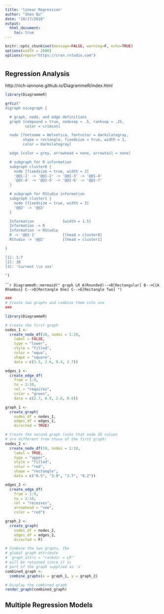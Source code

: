 ```yaml
---
title: 'linear Regression'
author: "Shen Qu"
date: "10/17/2018"
output: 
  html_document:
    toc: true
---
```


```r
knitr::opts_chunk$set(message=FALSE, warning=F, echo=TRUE)
options(width = 2000)
options(repos="https://cran.rstudio.com")
```

# {.tabset .tabset-fade .tabset-pills}

## Regression Analysis

http://rich-iannone.github.io/DiagrammeR/index.html

```r

library(DiagrammeR)

grViz("
digraph nicegraph {

  # graph, node, and edge definitions
  graph [compound = true, nodesep = .5, ranksep = .25,
         color = crimson]

  node [fontname = Helvetica, fontcolor = darkslategray,
        shape = rectangle, fixedsize = true, width = 1,
        color = darkslategray]

  edge [color = grey, arrowhead = none, arrowtail = none]

  # subgraph for R information
  subgraph cluster0 {
    node [fixedsize = true, width = 3]
    '@@1-1' -> '@@1-2' -> '@@1-3' -> '@@1-4'
    '@@1-4' -> '@@1-5' -> '@@1-6' -> '@@1-7'
  }

  # subgraph for RStudio information
  subgraph cluster1 {
    node [fixedsize = true, width = 3]
    '@@2' -> '@@3'
  }

  Information             [width = 1.5]
  Information -> R
  Information -> RStudio
  R -> '@@1-1'            [lhead = cluster0]
  RStudio -> '@@2'        [lhead = cluster1]

}

[1]: 1:7
[2]: 38
[3]: 'Current \\n xxx'

")

```

``````r

DiagrammeR::mermaid("
graph LR
A(Rounded)-->B[Rectangular]
B-->C{A Rhombus}
C-->D[Rectangle One]
C-->E[Rectangle Two]
")
```


```r
###
# Create two graphs and combine them into one
###

library(DiagrammeR)

# Create the first graph
nodes_1 <-
  create_node_df(10, nodes = 1:10,
    label = FALSE,
    type = "lower",
    style = "filled",
    color = "aqua",
    shape = "square",
    data = c(3.5, 2.6, 9.4, 2.7))

edges_1 <-
  create_edge_df(
    from = 1:9,
    to = 2:10,
    rel = "requires",
    color = "green",
    data = c(2.7, 8.9, 2.6, 0.6))

graph_1 <-
  create_graph(
    nodes_df = nodes_1,
    edges_df = edges_1,
    directed = TRUE)

# Create the second graph (note that node ID values
# are different from those of the first graph)
nodes_2 <-
  create_node_df(10, nodes = 1:10,
    label = TRUE,
    type = "upper",
    style = "filled",
    color = "red",
    shape = "rectangle",
    data = c("0.5", "3.9", "3.7", "8.2"))

edges_2 <-
  create_edge_df(
    from = 1:9,
    to = 2:10,
    rel = "receives",
    arrowhead = "vee",
    color = "red")

graph_2 <-
  create_graph(
    nodes_df = nodes_2,
    edges_df = edges_2,
    directed = F)

# Combine the two graphs, the
# global graph attribute
# `graph_attrs = "rankdir = LR"`
# will be retained since it is
# part of the graph supplied as `x`
combined_graph <-
  combine_graphs(x = graph_1, y = graph_2)

# Display the combined graph
render_graph(combined_graph)


```
## Multiple Regression Models